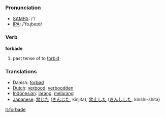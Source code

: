 === Pronunciation ===
*[[w:SAMPA|SAMPA]]: /'/
*[[w:IPA|IPA]]: /'foɻbeɪd/

=== Verb ===

'''forbade'''

# past tense of to [[forbid]]

=== Translations ===
*Danish: [[forbød]]
*[[Dutch]]: [[verbood]], [[verboodden]]
*[[Indonesian]]: [[larang]], [[larang|melarang]]
*[[Japanese]]: [[禁じた]] ([[きんじた]], kinjita), [[禁止]]した ([[きんし]]した, kinshi-shita)

[[it:forbade]]
